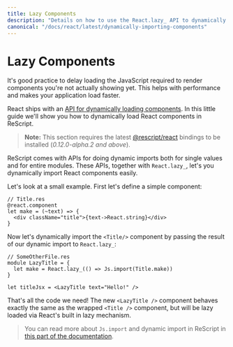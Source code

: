```yaml
---
title: Lazy Components
description: "Details on how to use the React.lazy_ API to dynamically import components"
canonical: "/docs/react/latest/dynamically-importing-components"
---
```


# Lazy Components

<Intro>

It's good practice to delay loading the JavaScript required to render components you're not actually showing yet. This helps with performance and makes your application load faster. 

React ships with an [API for dynamically loading components](https://react.dev/reference/react/lazy#lazy). In this little guide we'll show you how to dynamically load React components in ReScript.

</Intro>

> **Note:** This section requires the latest [@rescript/react](https://github.com/rescript-lang/rescript-react) bindings to be installed (_0.12.0-alpha.2 and above_).

ReScript comes with APIs for doing dynamic imports both for single values and for entire modules. These APIs, together with `React.lazy_`, let's you dynamically import React components easily.

Let's look at a small example. First let's define a simple component:

```rescript
// Title.res
@react.component
let make = (~text) => {
  <div className="title">{text->React.string}</div>
}
```

Now let's dynamically import the `<Title/>` component by passing the result of our dynamic import to `React.lazy_`:

```rescript
// SomeOtherFile.res
module LazyTitle = {
  let make = React.lazy_(() => Js.import(Title.make))
}

let titleJsx = <LazyTitle text="Hello!" />
```

That's all the code we need! The new `<LazyTitle />` component behaves exactly the same as the wrapped `<Title />` component, but will be lazy loaded via React's built in lazy mechanism.

> You can read more about `Js.import` and dynamic import in ReScript in [this part of the documentation](/docs/manual/latest/import-from-export-to-js#dynamic-import).